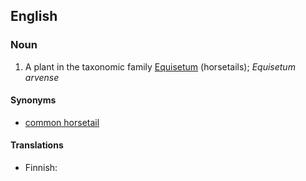 ==English==

===Noun===
{{en-noun|sg=[[field]] [[horsetail]]}}

# A plant in the taxonomic family [[Equisetum]] (horsetails); ''Equisetum arvense''

====Synonyms====
*[[common horsetail]]

====Translations====
{{top}}
*Finnish: {{t|fi|peltokorte}}
{{trans-mid}}
{{trans-bottom}}